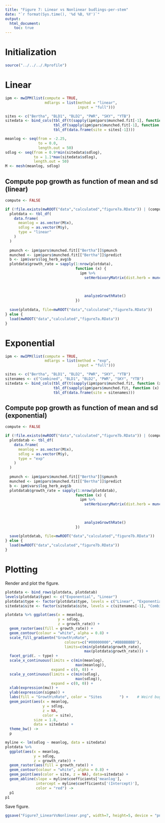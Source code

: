 ```yaml
---
title: "Figure 7: Linear vs Nonlinear budlings-per-stem"
date: "`r format(Sys.time(), '%d %B, %Y')`"
output: 
  html_document:
    toc: true
---
```


# Initialization

```r
source("../../../.Rprofile")
```

# Linear

```r
ipm <- mwIPM(list(compute = TRUE,
                  mdlargs = list(method = "linear",
                                 input = "full")))

sites <- c("Bertha", "BLD1", "BLD2", "PWR", "SKY", "YTB")
sitedata <- bind_cols(tbl_df(t(sapply(ipm$pars$munched.fit[-1], function (x) {c(x$fit$estimate)}))),
                      tbl_df(sapply(ipm$pars$munched.fit[-1], function (x) {x$pmunch})),
                      tbl_df(data.frame(site = sites[-1])))
```

```r
meanlog <- seq(from = -2.25, 
               to = 0.0, 
               length.out = 50)
sdlog <- seq(from = 0.9*min(sitedata$sdlog), 
             to = 1.1*max(sitedata$sdlog), 
             length.out = 50)
M <- mesh(meanlog, sdlog)
```

## Compute pop growth as function of mean and sd (linear)

```r
compute <- FALSE

if (!file.exists(mwROOT("data","calculated","figure7a.RData")) | (compute)) {
  plotdata <- tbl_df(
    data.frame(
      meanlog = as.vector(M$x),
      sdlog = as.vector(M$y),
      type = "linear"
    )
  )
  
  pmunch <- ipm$pars$munched.fit[["Bertha"]]$pmunch
  munched <- ipm$pars$munched.fit[["Bertha"]]$predict
  b <- ipm$vars$log_herb_avg$b
  plotdata$growth_rate = sapply(1:nrow(plotdata), 
                                function (x) { 
                                  ipm %>% 
                                    setHerbivoryMatrix(dist.herb = munched(b, 
                                                                           pars = c(pmunch, 
                                                                                    plotdata$meanlog[x],
                                                                                    plotdata$sdlog[x]))) %>% 
                                    analyzeGrowthRate()
                                })
  
  save(plotdata, file=mwROOT("data","calculated","figure7a.RData"))
} else {
  load(mwROOT("data","calculated","figure7a.RData"))
}
```

# Exponential

```r
ipm <- mwIPM(list(compute = TRUE,
                  mdlargs = list(method = "exp",
                                 input = "full")))

sites <- c("Bertha", "BLD1", "BLD2", "PWR", "SKY", "YTB")
sitenames <- c("Combined", "BLD1", "BLD2", "PWR", "SKY", "YTB")
sitedata <- bind_cols(tbl_df(t(sapply(ipm$pars$munched.fit, function (x) {c(x$fit$estimate)}))),
                      tbl_df(sapply(ipm$pars$munched.fit, function (x) {x$pmunch})),
                      tbl_df(data.frame(site = sitenames)))
```

## Compute pop growth as function of mean and sd (exponential)

```r
compute <- FALSE

if (!file.exists(mwROOT("data","calculated","figure7b.RData")) | (compute)) {
  plotdatab <- tbl_df(
    data.frame(
      meanlog = as.vector(M$x),
      sdlog = as.vector(M$y),
      type = "exp"
    )
  )
  
  pmunch <- ipm$pars$munched.fit[["Bertha"]]$pmunch
  munched <- ipm$pars$munched.fit[["Bertha"]]$predict
  b <- ipm$vars$log_herb_avg$b
  plotdatab$growth_rate = sapply(1:nrow(plotdatab), 
                                function (x) { 
                                  ipm %>% 
                                    setHerbivoryMatrix(dist.herb = munched(b, 
                                                                           pars = c(pmunch, 
                                                                                    plotdata$meanlog[x],
                                                                                    plotdata$sdlog[x]))) %>% 
                                    analyzeGrowthRate()
                                })
  
  save(plotdatab, file=mwROOT("data","calculated","figure7b.RData"))
} else {
  load(mwROOT("data","calculated","figure7b.RData"))
}
```

# Plotting

Render and plot the figure.
```r
plotdata <- bind_rows(plotdata, plotdatab)
levels(plotdata$type) <- c("Exponential", "Linear")
plotdata$type <- factor(plotdata$type, levels = c("Linear", "Exponential"))
sitedata$site <- factor(sitedata$site, levels = c(sitenames[-1], "Combined"))

plotdata %>% ggplot(aes(x = meanlog,
                        y = sdlog,
                        z = growth_rate)) +
  geom_raster(aes(fill = growth_rate)) +
  geom_contour(colour = "white", alpha = 0.8) + 
  scale_fill_gradientn("Growth\nRate", 
                           colours=c("#00000000","#BBBBBBBB"),
                           limits=c(min(plotdata$growth_rate), 
                                    max(plotdata$growth_rate))) +
  facet_grid(. ~ type) + 
  scale_x_continuous(limits = c(min(meanlog), 
                                max(meanlog)), 
                     expand = c(0, 0)) +
  scale_y_continuous(limits = c(min(sdlog), 
                                max(sdlog)), 
                     expand = c(0, 0)) +
  xlab(expression(mu)) + 
  ylab(expression(sigma)) +
  labs(fill = "Growth\nRate", color = "Sites        ") +    # Weird bug requiring spaces to order legends 
  geom_point(aes(x = meanlog,
                 y = sdlog,
                 z = NA,
                 color = site), 
             size = 1.8,
             data = sitedata) +
  theme_bw() ->
  p
```

```r
myline <- lm(sdlog ~ meanlog, data = sitedata)
plotdata %>%
  ggplot(aes(x = meanlog,
             y = sdlog,
             z = growth_rate)) +
  geom_raster(aes(fill = growth_rate)) +
  geom_contour(colour = "white", alpha = 0.8) +
  geom_point(aes(color = site, z = NA), data=sitedata) +
  geom_abline(slope = myline$coefficients['meanlog'], 
              intercept = myline$coefficients['(Intercept)'],
              color = "red") ->
  p1
p1
```

Save figure.
```r
ggsave("Figure7_LinearVsNonlinear.png", width=7, height=5, device = "png", p)
```